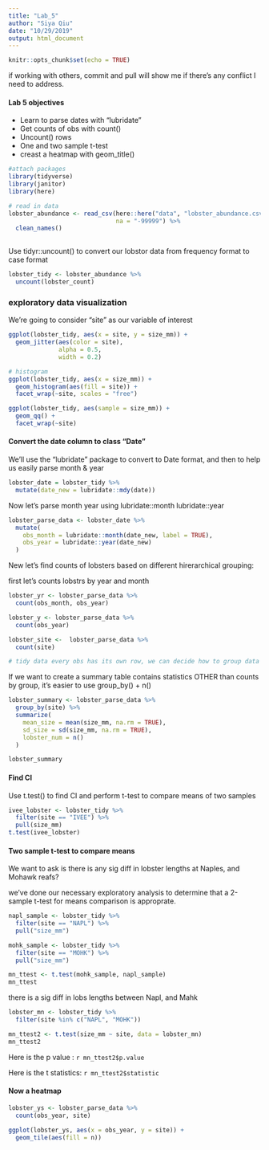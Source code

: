 ```yaml
---
title: "Lab_5"
author: "Siya Qiu"
date: "10/29/2019"
output: html_document
---
```


```r
knitr::opts_chunk$set(echo = TRUE)
```

if working with others, commit and pull will show me if there's any conflict I need to address. 

#### Lab 5 objectives 
- Learn to parse dates with "lubridate"
- Get counts of obs with count()
- Uncount() rows
- One and two sample t-test
- creast a heatmap with geom_title()

```r
#attach packages
library(tidyverse)
library(janitor)
library(here)
```

```r
# read in data
lobster_abundance <- read_csv(here::here("data", "lobster_abundance.csv"),
                              na = "-99999") %>%
  clean_names()
  
```

Use tidyr::uncount() to convert our lobstor data from frequency format to case format

```r
lobster_tidy <- lobster_abundance %>% 
  uncount(lobster_count)
```

### exploratory data visualization 

We're going to consider "site" as our variable of interest

```r

ggplot(lobster_tidy, aes(x = site, y = size_mm)) +
  geom_jitter(aes(color = site), 
              alpha = 0.5,
              width = 0.2)

# histogram
ggplot(lobster_tidy, aes(x = size_mm)) + 
  geom_histogram(aes(fill = site)) + 
  facet_wrap(~site, scales = "free")

ggplot(lobster_tidy, aes(sample = size_mm)) + 
  geom_qq() + 
  facet_wrap(~site)
```

#### Convert the date column to class "Date"

We'll use the "lubridate" package to convert to Date format, and then to help us easily parse month & year

```r
lobster_date = lobster_tidy %>% 
  mutate(date_new = lubridate::mdy(date))
```

Now let's parse month year using lubridate::month lubridate::year
```r

lobster_parse_data <- lobster_date %>% 
  mutate(
    obs_month = lubridate::month(date_new, label = TRUE), 
    obs_year = lubridate::year(date_new)
  )

```

New let's find counts of lobsters based on different hirerarchical grouping:

first let's counts lobstrs by year and month 
```r
lobster_yr <- lobster_parse_data %>%
  count(obs_month, obs_year)

lobster_y <- lobster_parse_data %>% 
  count(obs_year)

lobster_site <-  lobster_parse_data %>% 
  count(site)

# tidy data every obs has its own row, we can decide how to group data 
```

If we want to create a summary table contains statistics  OTHER than counts by group, it's easier to use group_by() + n()
```r
lobster_summary <- lobster_parse_data %>% 
  group_by(site) %>% 
  summarize(
    mean_size = mean(size_mm, na.rm = TRUE),
    sd_size = sd(size_mm, na.rm = TRUE),
    lobster_num = n()
  )

lobster_summary
```

#### Find CI

Use t.test() to find CI and perform t-test to compare means of two samples
```r
ivee_lobster <- lobster_tidy %>% 
  filter(site == "IVEE") %>% 
  pull(size_mm)
t.test(ivee_lobster)
```

#### Two sample t-test to compare means 

We want to ask is there is any sig diff in lobster lengths at Naples, and Mohawk reafs?

we've done our necessary exploratory analysis to determine that a 2-sample t-test for means comparison is approprate. 

```r

napl_sample <- lobster_tidy %>% 
  filter(site == "NAPL") %>% 
  pull("size_mm")

mohk_sample <- lobster_tidy %>% 
  filter(site == "MOHK") %>% 
  pull("size_mm")

mn_ttest <- t.test(mohk_sample, napl_sample)
mn_ttest
```

there is a sig diff in lobs lengths between Napl, and Mahk

```r
lobster_mn <- lobster_tidy %>% 
  filter(site %in% c("NAPL", "MOHK"))

mn_ttest2 <- t.test(size_mm ~ site, data = lobster_mn)
mn_ttest2
```

Here is the p value :  `r mn_ttest2$p.value`


Here is the t statistics: `r mn_ttest2$statistic`

#### Now a heatmap
```r
lobster_ys <- lobster_parse_data %>% 
  count(obs_year, site)

ggplot(lobster_ys, aes(x = obs_year, y = site)) + 
  geom_tile(aes(fill = n))
```

